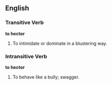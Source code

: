 ==English==
===Transitive Verb===
'''to hector'''
#To intimidate or dominate in a blustering way.
===Intransitive Verb===
'''to hector'''
#To behave like a bully; swagger.